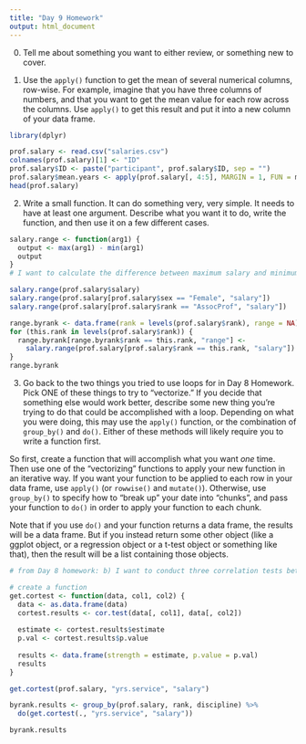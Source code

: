 ```yaml
---
title: "Day 9 Homework"
output: html_document
---
```


0. Tell me about something you want to either review, or something new to cover.

1. Use the `apply()` function to get the mean of several numerical columns, row-wise.  For example, imagine that you have three columns of numbers, and that you want to get the mean value for each row across the columns.  Use `apply()` to get this result and put it into a new column of your data frame.

```r
library(dplyr)

prof.salary <- read.csv("salaries.csv")
colnames(prof.salary)[1] <- "ID"
prof.salary$ID <- paste("participant", prof.salary$ID, sep = "")
prof.salary$mean.years <- apply(prof.salary[, 4:5], MARGIN = 1, FUN = mean)
head(prof.salary)

```

2. Write a small function. It can do something very, very simple.  It needs to have at least one argument.  Describe what you want it to do, write the function, and then use it on a few different cases.

```r
salary.range <- function(arg1) {
  output <- max(arg1) - min(arg1)
  output
}
# I want to calculate the difference between maximum salary and minimum salary.

salary.range(prof.salary$salary)
salary.range(prof.salary[prof.salary$sex == "Female", "salary"])
salary.range(prof.salary[prof.salary$rank == "AssocProf", "salary"])

range.byrank <- data.frame(rank = levels(prof.salary$rank), range = NA)
for (this.rank in levels(prof.salary$rank)) {
  range.byrank[range.byrank$rank == this.rank, "range"] <- 
    salary.range(prof.salary[prof.salary$rank == this.rank, "salary"])
}
range.byrank
```

3. Go back to the two things you tried to use loops for in Day 8 Homework.  Pick ONE of these things to try to "vectorize."  If you decide that something else would work better, describe some new thing you're trying to do that could be accomplished with a loop. Depending on what you were doing, this may use the `apply()` function, or the combination of `group_by()` and `do()`.  Either of these methods will likely require you to write a function first.  

So first, create a function that will accomplish what you want *one* time.  Then use one of the "vectorizing" functions to apply your new function in an iterative way.  If you want your function to be applied to each row in your data frame, use `apply()` (or `rowwise()` and `mutate()`).  Otherwise, use `group_by()` to specify how to "break up" your date into "chunks", and pass your function to `do()` in order to apply your function to each chunk.

Note that if you use `do()` and your function returns a data frame, the results will be a data frame.  But if you instead return some other object (like a ggplot object, or a regression object or a t-test object or something like that), then the result will be a list containing those objects.

```r
# from Day 8 homework: b) I want to conduct three correlation tests between yrs.service and salary for professors of different ranks, and store the results to a data.frame.

# create a function
get.cortest <- function(data, col1, col2) {
  data <- as.data.frame(data)
  cortest.results <- cor.test(data[, col1], data[, col2])
  
  estimate <- cortest.results$estimate
  p.val <- cortest.results$p.value
  
  results <- data.frame(strength = estimate, p.value = p.val)
  results
}

get.cortest(prof.salary, "yrs.service", "salary")

byrank.results <- group_by(prof.salary, rank, discipline) %>%
  do(get.cortest(., "yrs.service", "salary"))

byrank.results
```

